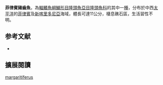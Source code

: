 {{Speciesbox
| name = 菲律賓豬齒魚
| status = LC
| status_system = IUCN3.1
| genus = Choerodon
| species = margaritiferus
| authority = Fowler & Bean, 1928
| synonyms = 
}}

'''菲律賓豬齒魚'''，為[[輻鰭魚綱|輻鰭魚綱]][[鱸形目|鱸形目]][[隆頭魚亞目|隆頭魚亞目]][[隆頭魚科|隆頭魚科]]的其中一[[種|種]]，分布於中西[[太平洋|太平洋]]的[[菲律賓|菲律賓]]及[[新喀里多尼亞|新喀里多尼亞]]海域，體長可達11公分，棲息礁石區，生活習性不明。
==参考文献==
*{{FishBase_species|genus=Choerodon|species=margaritiferus|year=2013|month=7}}
== 擴展閱讀 ==
{{refbegin}}
{{wikispecies-inline|Choerodon margaritiferus|菲律賓豬齒魚}}
{{refend}}
{{Taxonbar|from=Q3759257}}

[[Category:豬齒魚屬|margaritiferus]]


{{鱸形目小作品}}